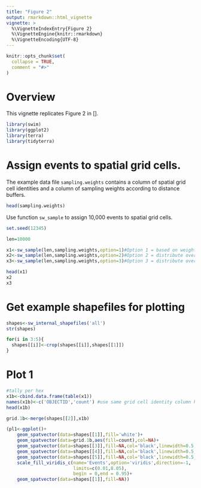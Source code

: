 ```yaml
---
title: "Figure 2"
output: rmarkdown::html_vignette
vignette: >
  %\VignetteIndexEntry{Figure 2}
  %\VignetteEngine{knitr::rmarkdown}
  %\VignetteEncoding{UTF-8}
---
```


```r
knitr::opts_chunk$set(
  collapse = TRUE,
  comment = "#>"
)
```

# Overview
This vignette replicates Figure 2 in [].
```r
library(swim)
library(ggplot2)
library(terra)
library(tidyterra)
```

# Assign events to spatial grid cells.
The example data file `sampling.weights` contains a column of spatial grid cell identities and a column of sampling weights according to distance buffers.
```r
head(sampling.weights)
```

Use function `sw_sample` to assign 10,000 events to spatial grid cells.
```r
set.seed(12345)

len=10000

x1<-sw_sample(len,sampling.weights,option=1)#Option 1 = based on weighted random sampling
x2<-sw_sample(len,sampling.weights,option=2)#Option 2 = distribute over ALL grid cells according to weight
x3<-sw_sample(len,sampling.weights,option=3)#Option 3 = distribute over ALL grid cells evenly

head(x1)
x2
x3
```


# Get example shapefiles for plotting
```r
shapes<-sw_internal_shapefiles('all')
str(shapes)

for(i in 3:5){
  shapes[[i]]<-crop(shapes[[i]],shapes[[1]])
}
```


# Plot 1
```r
#tally per hex
x1b<-cbind.data.frame(table(x1))
names(x1b)<-c('OBJECTID','count') #use same grid cell identity column header as shapefile
head(x1b)

grid.1b<-merge(shapes[[2]],x1b)

(pl1<-ggplot()+
    geom_spatvector(data=shapes[[1]],fill='white')+
    geom_spatvector(data=grid.1b,aes(fill=count),col=NA)+
    geom_spatvector(data=shapes[[3]],fill=NA,col='black',linewidth=0.5,linetype=4)+
    geom_spatvector(data=shapes[[4]],fill=NA,col='black',linewidth=0.5,linetype=3)+
    geom_spatvector(data=shapes[[5]],fill=NA,col='black',linewidth=0.5,linetype=2)+
    scale_fill_viridis_c(name='Events',option='viridis',direction=-1,
                         limits=c(0.01,8.05),
                         begin = 0,end = 0.95)+
    geom_spatvector(data=shapes[[1]],fill=NA))
```


